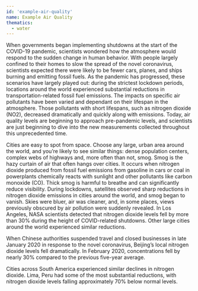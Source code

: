 ```yaml
---
id: 'example-air-quality'
name: Example Air Quality
thematics:
  - water
---
```


When governments began implementing shutdowns at the start of the COVID-19 pandemic, scientists wondered how the atmosphere would respond to the sudden change in human behavior. With people largely confined to their homes to slow the spread of the novel coronavirus, scientists expected there were likely to be fewer cars, planes, and ships burning and emitting fossil fuels. As the pandemic has progressed, these scenarios have largely played out: during the strictest lockdown periods, locations around the world experienced substantial reductions in transportation-related fossil fuel emissions. The impacts on specific air pollutants have been varied and dependant on their lifespan in the atmosphere. Those pollutants with short lifespans, such as nitrogen dioxide (NO2), decreased dramatically and quickly along with emissions. Today, air quality levels are beginning to approach pre-pandemic levels, and scientists are just beginning to dive into the new measurements collected throughout this unprecedented time.

<Chart dataPath="/public/example.csv" dateFormat="%m/%d/%Y" idKey='County' xKey='Test Date' yKey='New Positives' />

Cities are easy to spot from space. Choose any large, urban area around the world, and you’re likely to see similar things: dense population centers, complex webs of highways and, more often than not, smog. Smog is the hazy curtain of air that often hangs over cities. It occurs when nitrogen dioxide  produced from fossil fuel emissions from gasoline in cars or coal in powerplants chemically reacts with sunlight and other pollutants like carbon monoxide (CO). Thick smog is harmful to breathe and can significantly reduce visibility. During lockdowns, satellites observed sharp reductions in nitrogen dioxide emissions in cities around the world, and smog began to vanish. Skies were bluer, air was cleaner, and, in some places, views previously obscured by air pollution were suddenly revealed. In Los Angeles, NASA scientists detected that nitrogen dioxide levels fell by more than 30% during the height of COVID-related shutdowns. Other large cities around the world experienced similar reductions.

When Chinese authorities suspended travel and closed businesses in late January 2020 in response to the novel coronavirus, Beijing’s local nitrogen dioxide levels fell dramatically. In February 2020, concentrations fell by nearly 30% compared to the previous five-year average.

Cities across South America experienced similar declines in nitrogen dioxide. Lima, Peru had some of the most substantial reductions, with nitrogen dioxide levels falling approximately 70% below normal levels.
